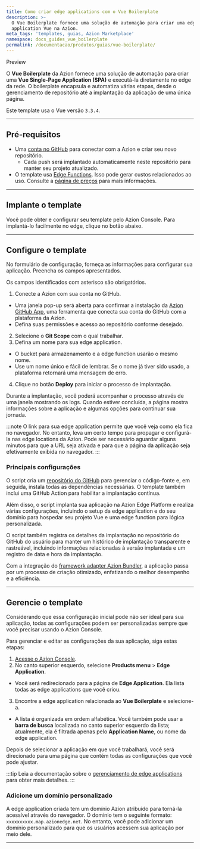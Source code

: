 ```yaml
---
title: Como criar edge applications com o Vue Boilerplate
description: >-
  O Vue Boilerplate fornece uma solução de automação para criar uma edge
  application Vue na Azion.
meta_tags: 'templates, guias, Azion Marketplace'
namespace: docs_guides_vue_boilerplate
permalink: /documentacao/produtos/guias/vue-boilerplate/
---
```



<Tag severity="info" client:only="vue">
Preview
</Tag>

O **Vue Boilerplate** da Azion fornece uma solução de automação para criar uma **Vue Single-Page Application (SPA)** e executá-la diretamente no edge da rede. O boilerplate encapsula e automatiza várias etapas, desde o gerenciamento de repositório até a implantação da aplicação de uma única página.

Este template usa o Vue versão `3.3.4`.

---

## Pré-requisitos

- Uma [conta no GitHub](https://github.com/signup) para conectar com a Azion e criar seu novo repositório.
  - Cada push será implantado automaticamente neste repositório para manter seu projeto atualizado.
- O template usa [Edge Functions](/pt-br/documentacao/produtos/build/edge-application/edge-functions/). Isso pode gerar custos relacionados ao uso. Consulte a [página de preços](/pt-br/documentacao/produtos/precos/) para mais informações.

---

## Implante o template

Você pode obter e configurar seu template pelo Azion Console. Para implantá-lo facilmente no edge, clique no botão abaixo.

  <LinkButton
    label="Implantar"
    link="https://console.azion.com/create/vue/vue-boilerplate"
    icon="ai ai-azion"
    icon-pos="left"
  />

---

## Configure o template

No formulário de configuração, forneça as informações para configurar sua aplicação. Preencha os campos apresentados.

Os campos identificados com asterisco são obrigatórios.

1. Conecte a Azion com sua conta no GitHub.
- Uma janela pop-up será aberta para confirmar a instalação da [Azion GitHub App](/pt-br/documentacao/produtos/guias/azion-github-app/), uma ferramenta que conecta sua conta do GitHub com a plataforma da Azion.
- Defina suas permissões e acesso ao repositório conforme desejado.
2. Selecione o **Git Scope** com o qual trabalhar.
3. Defina um nome para sua edge application.
- O bucket para armazenamento e a edge function usarão o mesmo nome.
- Use um nome único e fácil de lembrar. Se o nome já tiver sido usado, a plataforma retornará uma mensagem de erro.
4. Clique no botão **Deploy** para iniciar o processo de implantação.

Durante a implantação, você poderá acompanhar o processo através de uma janela mostrando os logs. Quando estiver concluída, a página mostra informações sobre a aplicação e algumas opções para continuar sua jornada.

:::note
O link para sua edge application permite que você veja como ela fica no navegador. No entanto, leva um certo tempo para propagar e configurá-la nas edge locations da Azion. Pode ser necessário aguardar alguns minutos para que a URL seja ativada e para que a página da aplicação seja efetivamente exibida no navegador.
:::

### Principais configurações

O script cria um [repositório do GitHub](https://github.com/aziontech/azion-samples/tree/dev/templates/vuejs-boilerplate) para gerenciar o código-fonte e, em seguida, instala todas as dependências necessárias. O template também inclui uma GitHub Action para habilitar a implantação contínua.

Além disso, o script implanta sua aplicação na Azion Edge Platform e realiza várias configurações, incluindo o setup da edge application e do seu domínio para hospedar seu projeto Vue e uma edge function para lógica personalizada.

O script também registra os detalhes da implantação no repositório do GitHub do usuário para manter um histórico de implantação transparente e rastreável, incluindo informações relacionadas à versão implantada e um registro de data e hora da implantação.

Com a integração do [framework adapter Azion Bundler](/pt-br/documentacao/produtos/devtools/azion-edge-runtime/compatibilidade-frameworks/), a aplicação passa por um processo de criação otimizado, enfatizando o melhor desempenho e a eficiência.

---

## Gerencie o template

Considerando que essa configuração inicial pode não ser ideal para sua aplicação, todas as configurações podem ser personalizadas sempre que você precisar usando o Azion Console.

Para gerenciar e editar as configurações da sua aplicação, siga estas etapas:

1. [Acesse o Azion Console](https://console.azion.com).
2. No canto superior esquerdo, selecione **Products menu** > **Edge Application**.
- Você será redirecionado para a página de **Edge Application**. Ela lista todas as edge applications que você criou.
3. Encontre a edge application relacionada ao **Vue Boilerplate** e selecione-a.
- A lista é organizada em ordem alfabética. Você também pode usar a **barra de busca** localizada no canto superior esquerdo da lista; atualmente, ela é filtrada apenas pelo **Application Name**, ou nome da edge application.

Depois de selecionar a aplicação em que você trabalhará, você será direcionado para uma página que contém todas as configurações que você pode ajustar.

:::tip
Leia a documentação sobre o [gerenciamento de edge applications](/pt-br/documentacao/produtos/build/edge-application/primeiros-passos/) para obter mais detalhes.
:::

### Adicione um domínio personalizado

A edge application criada tem um domínio Azion atribuído para torná-la acessível através do navegador. O domínio tem o seguinte formato: `xxxxxxxxxx.map.azionedge.net`. No entanto, você pode adicionar um domínio personalizado para que os usuários acessem sua aplicação por meio dele.


<LinkButton link="/pt-br/documentacao/produtos/guias/configurar-dominio/" label="consulte o guia para configurar domínios" severity="secondary" /> 

---

